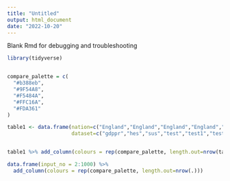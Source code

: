 ```yaml
---
title: "Untitled"
output: html_document
date: "2022-10-20"
---
```


Blank Rmd for debugging and troubleshooting

```r

library(tidyverse)


compare_palette = c(
  "#b388eb",
  "#9F54A8",
  "#F5484A",
  "#FFC16A",
  "#FDA361"
)

table1 <- data.frame(nation=c("England","England","England","England","England","England","England"),
                     dataset=c("gdppr","hes","sus","test","test1","test2","test3"))


table1 %>% add_column(colours = rep(compare_palette, length.out=nrow(table1)))

data.frame(input_no = 2:1000) %>%
  add_column(colours = rep(compare_palette, length.out=nrow(.)))


```


